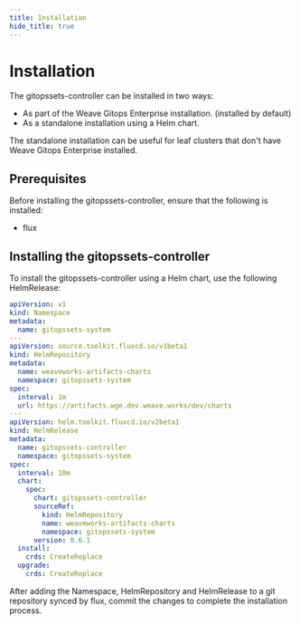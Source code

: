 ```yaml
---
title: Installation
hide_title: true
---
```



# Installation <TierLabel tiers="enterprise" />

The gitopssets-controller can be installed in two ways:

- As part of the Weave Gitops Enterprise installation. (installed by default)
- As a standalone installation using a Helm chart.

The standalone installation can be useful for leaf clusters that don't have Weave Gitops Enterprise installed.

## Prerequisites

Before installing the gitopssets-controller, ensure that the following is installed:

- flux

## Installing the gitopssets-controller

To install the gitopssets-controller using a Helm chart, use the following HelmRelease:

```yaml
apiVersion: v1
kind: Namespace
metadata:
  name: gitopssets-system
---
apiVersion: source.toolkit.fluxcd.io/v1beta1
kind: HelmRepository
metadata:
  name: weaveworks-artifacts-charts
  namespace: gitopssets-system
spec:
  interval: 1m
  url: https://artifacts.wge.dev.weave.works/dev/charts
---
apiVersion: helm.toolkit.fluxcd.io/v2beta1
kind: HelmRelease
metadata:
  name: gitopssets-controller
  namespace: gitopssets-system
spec:
  interval: 10m
  chart:
    spec:
      chart: gitopssets-controller
      sourceRef:
        kind: HelmRepository
        name: weaveworks-artifacts-charts
        namespace: gitopssets-system
      version: 0.6.1
  install:
    crds: CreateReplace
  upgrade:
    crds: CreateReplace
```

After adding the Namespace, HelmRepository and HelmRelease to a git repository synced by flux, commit the changes to complete the installation process.
